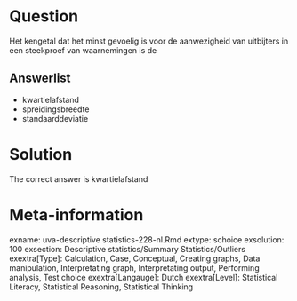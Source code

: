 Question
========

Het kengetal dat het minst gevoelig is voor de aanwezigheid van uitbijters in een steekproef van waarnemingen is de 

Answerlist
----------
* kwartielafstand
* spreidingsbreedte
* standaarddeviatie

Solution
========

The correct answer is  kwartielafstand 

Meta-information
================
exname: uva-descriptive statistics-228-nl.Rmd 
extype: schoice 
exsolution: 100 
exsection: Descriptive statistics/Summary Statistics/Outliers
exextra[Type]: Calculation, Case, Conceptual, Creating graphs, Data manipulation, Interpretating graph, Interpretating output, Performing analysis, Test choice 
exextra[Langauge]: Dutch 
exextra[Level]: Statistical Literacy, Statistical Reasoning, Statistical Thinking 
